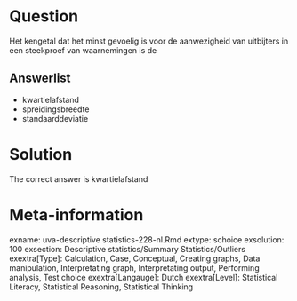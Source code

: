 Question
========

Het kengetal dat het minst gevoelig is voor de aanwezigheid van uitbijters in een steekproef van waarnemingen is de 

Answerlist
----------
* kwartielafstand
* spreidingsbreedte
* standaarddeviatie

Solution
========

The correct answer is  kwartielafstand 

Meta-information
================
exname: uva-descriptive statistics-228-nl.Rmd 
extype: schoice 
exsolution: 100 
exsection: Descriptive statistics/Summary Statistics/Outliers
exextra[Type]: Calculation, Case, Conceptual, Creating graphs, Data manipulation, Interpretating graph, Interpretating output, Performing analysis, Test choice 
exextra[Langauge]: Dutch 
exextra[Level]: Statistical Literacy, Statistical Reasoning, Statistical Thinking 
